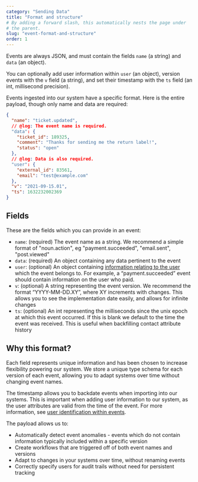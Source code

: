 ```yaml
---
category: "Sending Data"
title: "Format and structure"
# By adding a forward slash, this automatically nests the page under
# the parent.
slug: "event-format-and-structure"
order: 1
---
```


<div className='tldr'>

Events are always JSON, and must contain the fields `name` (a string) and `data` (an object).

You can optionally add user information within `user` (an object), version events with the `v` field (a string), and set their timestamp with the `ts` field (an int, millisecond precision).

</div>

Events ingested into our system have a specific format. Here is the entire payload, though only name and data are required:

```json twoslash
{
  "name": "ticket.updated",
  // @log: The event name is required.
  "data": {
    "ticket_id": 189325,
    "comment": "Thanks for sending me the return label!",
    "status": "open"
  },
  // @log: Data is also required.
  "user": {
    "external_id": 83561,
    "email": "test@example.com"
  },
  "v": "2021-09-15.01",
  "ts": 1632232002369
}
```

## Fields

These are the fields which you can provide in an event:

- `name`: (required) The event name as a string. We recommend a simple format of "noun.action", eg "payment.succeeded", "email.sent", "post.viewed"
- `data`: (required) An object containing any data pertinent to the event
- `user`: (optional) An object containing [information relating to the user](/docs/event-user-audit-trails) which the event belongs to. For example, a “payment.succeeded” event should contain information on the user who paid.
- `v`: (optional) A string representing the event version. We recommend the format “YYYY-MM-DD.XY”, where XY increments with changes. This allows you to see the implementation date easily, and allows for infinite changes
- `ts`: (optional) An int representing the milliseconds since the unix epoch at which this event occurred. If this is blank we default to the time the event was received. This is useful when backfilling contact attribute history

## Why this format?

Each field represents unique information and has been chosen to increase flexibility powering our system. We store a unique type schema for each version of each event, allowing you to adapt systems over time without changing event names.

The timestamp allows you to backdate events when importing into our systems. This is important when adding user information to our system, as the user attributes are valid from the time of the event. For more information, see [user identification within events](/docs/event-user-audit-trails).

The payload allows us to:

- Automatically detect event anomalies - events which do not contain information typically included within a specific version
- Create workflows that are triggered off of both event names and versions
- Adapt to changes in your systems over time, without renaming events
- Correctly specify users for audit trails without need for persistent tracking
